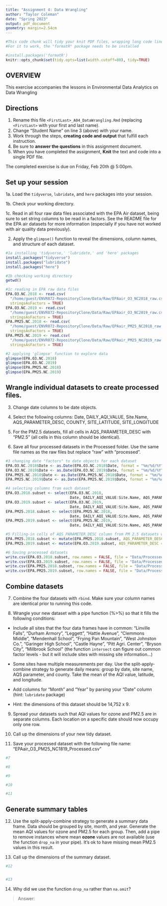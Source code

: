 ```yaml
---
title: "Assignment 4: Data Wrangling"
author: "Taylor Coleman"
date: "Spring 2023"
output: pdf_document
geometry: margin=2.54cm
---
```


```r
#This code chunk will tidy your knit PDF files, wrapping long code lines
#For it to work, the "formatR" package needs to be installed

#install.packages('formatR')
knitr::opts_chunk$set(tidy.opts=list(width.cutoff=80), tidy=TRUE)
```


## OVERVIEW

This exercise accompanies the lessons in Environmental Data Analytics on Data Wrangling 

## Directions

1.  Rename this file `<FirstLast>_A04_DataWrangling.Rmd` (replacing `<FirstLast>` with your first and last name).
2. Change "Student Name" on line 3 (above) with your name.
3. Work through the steps, **creating code and output** that fulfill each instruction.
4. Be sure to **answer the questions** in this assignment document.
5. When you have completed the assignment, **Knit** the text and code into a single PDF file.

The completed exercise is due on Friday, Feb 20th @ 5:00pm.

## Set up your session 

1a. Load the `tidyverse`,  `lubridate`, and `here` packages into your session.

1b. Check your working directory.

1c. Read in all four raw data files associated with the EPA Air dataset, being sure to set string columns to be read in a factors. See the README file for the EPA air datasets for more information (especially if you have not worked with air quality data previously). 

2. Apply the `glimpse()` function to reveal the dimensions, column names, and structure of each dataset. 

```r

#1a installing 'tidyverse,' 'lubridate,' and 'here' packages
install.packages("tidyverse")
install.packages("lubridate")
install.packages("here")

#1b checking working directory
getwd()

#1c reading in EPA raw data files
EPA.O3.NC.2018 <- read.csv(
  "/home/guest/ENVR872-RepositoryClone/Data/Raw/EPAair_O3_NC2018_raw.csv", 
  stringsAsFactors = TRUE)
EPA.O3.NC.2019 <- read.csv(
  "/home/guest/ENVR872-RepositoryClone/Data/Raw/EPAair_O3_NC2019_raw.csv",
  stringsAsFactors = TRUE)
EPA.PM25.NC.2018 <- read.csv(
  "/home/guest/ENVR872-RepositoryClone/Data/Raw/EPAair_PM25_NC2018_raw.csv",
  stringsAsFactors = TRUE)
EPA.PM25.NC.2019 <- read.csv(
  "/home/guest/ENVR872-RepositoryClone/Data/Raw/EPAair_PM25_NC2019_raw.csv",
  stringsAsFactors = TRUE)

#2 applying 'glimpse' function to explore data
glimpse(EPA.O3.NC.2018)
glimpse(EPA.O3.NC.2019)
glimpse(EPA.PM25.NC.2018)
glimpse(EPA.PM25.NC.2019)
```

## Wrangle individual datasets to create processed files.

3. Change date columns to be date objects.

4. Select the following columns: Date, DAILY_AQI_VALUE, Site.Name, AQS_PARAMETER_DESC, COUNTY, SITE_LATITUDE, SITE_LONGITUDE

5. For the PM2.5 datasets, fill all cells in AQS_PARAMETER_DESC with "PM2.5" (all cells in this column should be identical).

6. Save all four processed datasets in the Processed folder. Use the same file names as the raw files but replace "raw" with "processed".

```r
#3 changing date "factors" to date objects for each dataset
EPA.O3.NC.2018$Date <- as.Date(EPA.O3.NC.2018$Date, format = "%m/%d/%Y")
EPA.O3.NC.2019$Date <- as.Date(EPA.O3.NC.2019$Date, format = "%m/%d/%Y") 
EPA.PM25.NC.2018$Date <- as.Date(EPA.PM25.NC.2018$Date, format = "%m/%d/%Y")
EPA.PM25.NC.2019$Date <- as.Date(EPA.PM25.NC.2019$Date, format = "%m/%d/%Y")

#4 selecting columns from each dataset
EPA.O3.2018.subset <- select(EPA.O3.NC.2018,
                             Date, DAILY_AQI_VALUE:Site.Name, AQS_PARAMETER_DESC, COUNTY, SITE_LATITUDE:SITE_LONGITUDE)
EPA.O3.2019.subset <- select(EPA.O3.NC.2019,
                             Date, DAILY_AQI_VALUE:Site.Name, AQS_PARAMETER_DESC, COUNTY, SITE_LATITUDE:SITE_LONGITUDE)
EPA.PM25.2018.subset <- select(EPA.PM25.NC.2018,
                             Date, DAILY_AQI_VALUE:Site.Name, AQS_PARAMETER_DESC, COUNTY, SITE_LATITUDE:SITE_LONGITUDE)
EPA.PM25.2019.subset <- select(EPA.PM25.NC.2019,
                             Date, DAILY_AQI_VALUE:Site.Name, AQS_PARAMETER_DESC, COUNTY, SITE_LATITUDE:SITE_LONGITUDE)

#5 Filling-in cells of AQS_PARAMETER_DESC column from PM 2.5 datasets with "PM2.5"
EPA.PM25.2018.subset <- mutate(EPA.PM25.2018.subset, AQS_PARAMETER_DESC = "PM2.5")
EPA.PM25.2019.subset <- mutate(EPA.O3.2019.subset, AQS_PARAMETER_DESC = "PM2.5")

#6 Saving processed datasets
write.csv(EPA.O3.2018.subset, row.names = FALSE, file = "Data/Processed/EPAair_O3_NC2018_processed.csv")
write.csv(EPA.O3.2019.subset, row.names = FALSE, file = "Data/Processed/EPAair_O3_NC2019_processed.csv")
write.csv(EPA.PM25.2018.subset, row.names = FALSE, file = "Data/Processed/EPAair_PM25_NC2018_processed.csv")
write.csv(EPA.PM25.2019.subset, row.names = FALSE, file = "Data/Processed/EPAair_PM25_NC2019_processed.csv")
```


## Combine datasets

7. Combine the four datasets with `rbind`. Make sure your column names are identical prior to running this code.

8. Wrangle your new dataset with a pipe function (%>%) so that it fills the following conditions: 

  * Include all sites that the four data frames have in common: "Linville Falls", "Durham Armory", "Leggett", "Hattie Avenue", "Clemmons Middle", "Mendenhall School", "Frying Pan Mountain", "West Johnston Co.", "Garinger High School", "Castle Hayne", "Pitt Agri. Center", "Bryson City", "Millbrook School" (the function `intersect` can figure out common factor levels - but it will include sites with missing site information...) 

  * Some sites have multiple measurements per day. Use the split-apply-combine strategy to generate daily means: group by date, site name, AQS parameter, and county. Take the mean of the AQI value, latitude, and longitude.
  
  * Add columns for "Month" and "Year" by parsing your "Date" column (hint: `lubridate` package)
  
  * Hint: the dimensions of this dataset should be 14,752 x 9.

9. Spread your datasets such that AQI values for ozone and PM2.5 are in separate columns. Each location on a specific date should now occupy only one row.

10. Call up the dimensions of your new tidy dataset.

11. Save your processed dataset with the following file name: "EPAair_O3_PM25_NC1819_Processed.csv"

```r
#7 

#8 

#9

#10

#11

```


## Generate summary tables

12. Use the split-apply-combine strategy to generate a summary data frame. Data should be grouped by site, month, and year. Generate the mean AQI values for ozone and PM2.5 for each group. Then, add a pipe to remove instances where mean **ozone** values are not available (use the function `drop_na` in your pipe). It's ok to have missing mean PM2.5 values in this result. 

13. Call up the dimensions of the summary dataset.

```r

#12


#13


```

14. Why did we use the function `drop_na` rather than `na.omit`?

> Answer: 
